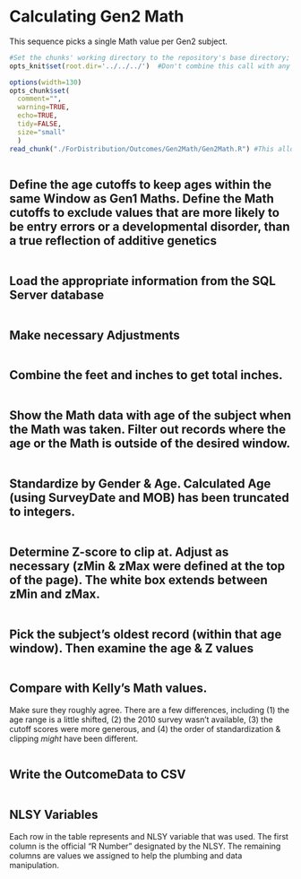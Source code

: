 # Calculating Gen2 Math
This sequence picks a single Math value per Gen2 subject.

```r
#Set the chunks' working directory to the repository's base directory; this assumes the report is nested inside of two directories.
opts_knit$set(root.dir='../../../')  #Don't combine this call with any other chunk -espeically one that uses file paths.
```

```r
options(width=130)
opts_chunk$set(
  comment="", 
  warning=TRUE, 
  echo=TRUE, 
  tidy=FALSE, 
  size="small"
  )
read_chunk("./ForDistribution/Outcomes/Gen2Math/Gen2Math.R") #This allows knitr to call chunks tagged in the underlying .R file.
```

```r
```
## Define the age cutoffs to keep ages within the same Window as Gen1 Maths.  Define the Math cutoffs to exclude values that are more likely to be entry errors or a developmental disorder, than a true reflection of additive genetics
```r
```

## Load the appropriate information from the SQL Server database
```r
```

## Make necessary Adjustments
```r
```

## Combine the feet and inches to get total inches.  
```r
```

## Show the Math data with age of the subject when the Math was taken.  Filter out records where the age or the Math is outside of the desired window.
```r
```

## Standardize by Gender & Age.  Calculated Age (using SurveyDate and MOB) has been truncated to integers.  
```r
```

## Determine Z-score to clip at.  Adjust as necessary (zMin & zMax were defined at the top of the page).  The white box extends between zMin and zMax.
```r
```

## Pick the subject's oldest record (within that age window).  Then examine the age & Z values
```r
```

## Compare with Kelly's Math values.  
Make sure they roughly agree. There are a few differences, including (1) the age range is a little shifted, (2) the 2010 survey wasn't available, (3) the cutoff scores were more generous, and (4) the order of standardization & clipping *might* have been different.
```r
```

## Write the OutcomeData to CSV
```r
```

## NLSY Variables
Each row in the table represents and NLSY variable that was used.  The first column is the official "R Number" designated by the NLSY.  The remaining columns are values we assigned to help the plumbing and data manipulation.
```r
```
